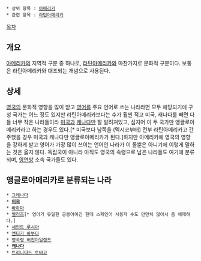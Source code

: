  * 상위 항목 : [[아메리카]]
 * 관련 항목 : [[라틴아메리카]]

[[목차]]
== 개요 ==
[[아메리카]]의 지역적 구분 중 하나로, [[라틴아메리카]]와 마찬가지로 문화적 구분이다. 보통은 라틴아메리카와 대조되는 개념으로 사용된다.

== 상세 ==
[[영국]]의 문화적 영향을 많이 받고 [[영어]]를 주요 언어로 쓰는 나라라면 모두 해당되기에 구성 국가는 어느 정도 있지만 라틴아메리카보다는 수가 훨씬 적고 미국, 캐나다를 빼면 다들 너무 작은 나라들이라 [[미국]]과 [[캐나다]]만 잘 알려져있고, 심지어 이 두 국가만 앵글로아메리카라고 하는 경우도 있다.[* 미국보다 남쪽을 (멕시코부터) 전부 라틴아메리카고 간주했을 경우 미국과 캐나다만 앵글로아메리카가 된다.]하지만 아메리카에 영국의 영향을 강하게 받고 영어가 가장 많이 쓰이는 언어인 나라가 이 둘뿐은 아니기에 이렇게 말하는 것은 옳지 않다. 독립국이 아니라 아직도 영국의 속령으로 남은 나라들도 여기에 분류되며, [[영연방]] 소속 국가들도 있다.

== 앵글로아메리카로 분류되는 나라 ==
 * [[그레나다]]
 * '''[[미국]]'''
 * [[바하마]]
 * [[벨리즈]][* 영어가 유일한 공용어이긴 한데 스페인어 사용자 수도 만만치 않아서 좀 애매하다.]
 * [[세인트 루시아]]
 * [[앤티가 바부다]]
 * [[영국령 버진아일랜드]]
 * '''[[캐나다]]'''
 * [[트리니다드 토바고]]
